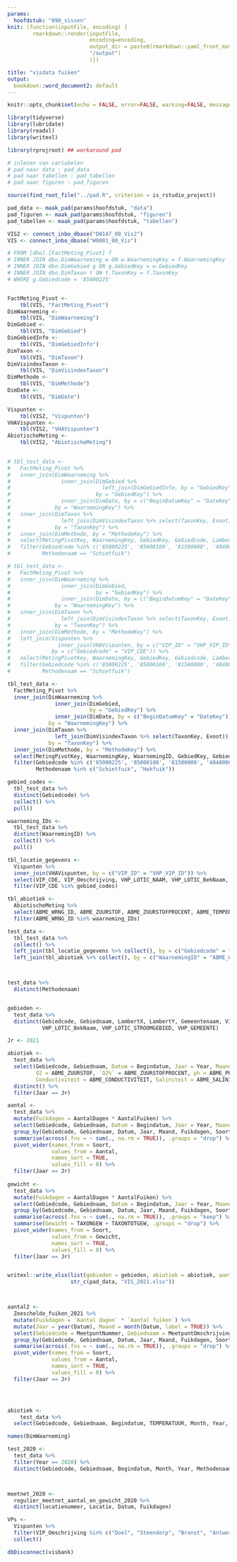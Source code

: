 ```yaml
---
params:
  hoofdstuk: "090_vissen"
knit: (function(inputFile, encoding) {
        rmarkdown::render(inputFile,
                          encoding=encoding,
                          output_dir = paste0(rmarkdown::yaml_front_matter(inputFile)$params$hoofdstuk, 
                          "/output")
                          )})

title: "visdata fuiken"
output:
  bookdown::word_document2: default
---
```



```r

knitr::opts_chunk$set(echo = FALSE, error=FALSE, warning=FALSE, message=FALSE, cache=FALSE)

```


```r

library(tidyverse)
library(lubridate)
library(readxl)
library(writexl)

library(rprojroot) ## workaround pad

```


```r

# inlezen van variabelen
# pad naar data : pad_data
# pad naar tabellen : pad_tabellen
# pad naar figuren : pad_figuren

source(find_root_file("../pad.R", criterion = is_rstudio_project))

pad_data <- maak_pad(params$hoofdstuk, "data")
pad_figuren <- maak_pad(params$hoofdstuk, "figuren")
pad_tabellen <- maak_pad(params$hoofdstuk, "tabellen")

```


```r

VIS2 <- connect_inbo_dbase("D0147_00_Vis2")
VIS <- connect_inbo_dbase("W0001_00_Vis")

```


```r

# FROM [dbo].[FactMeting_Pivot] f
# INNER JOIN dbo.DimWaarneming w ON w.WaarnemingKey = f.WaarnemingKey
# INNER JOIN dbo.DimGebied g ON g.GebiedKey = w.GebiedKey
# INNER JOIN dbo.DimTaxon t ON t.TaxonKey = f.TaxonKey
# WHERE g.Gebiedcode = '85000225'


FactMeting_Pivot <- 
    tbl(VIS, "FactMeting_Pivot")
DimWaarneming <- 
    tbl(VIS, "DimWaarneming")
DimGebied <- 
    tbl(VIS, "DimGebied")
DimGebiedInfo <- 
    tbl(VIS, "DimGebiedInfo")
DimTaxon <- 
    tbl(VIS, "DimTaxon")
DimVisindexTaxon <- 
    tbl(VIS, "DimVisindexTaxon")
DimMethode <- 
    tbl(VIS, "DimMethode")
DimDate <- 
    tbl(VIS, "DimDate")

Vispunten <- 
    tbl(VIS2, "Vispunten")
VHAVispunten <- 
    tbl(VIS2, "VHAVispunten")
AbiotischeMeting <- 
    tbl(VIS2, "AbiotischeMeting")
  

# tbl_test_data <-
#   FactMeting_Pivot %>% 
#   inner_join(DimWaarneming %>% 
#                inner_join(DimGebied %>% 
#                             left_join(DimGebiedInfo, by = "GebiedKey"), 
#                           by = "GebiedKey") %>% 
#                inner_join(DimDate, by = c("BeginDatumKey" = "DateKey")),
#              by = "WaarnemingKey") %>% 
#   inner_join(DimTaxon %>% 
#                left_join(DimVisindexTaxon %>% select(TaxonKey, Exoot)), 
#              by = "TaxonKey") %>% 
#   inner_join(DimMethode, by = "MethodeKey") %>% 
#   select(MetingPivotKey, WaarnemingKey, GebiedKey, Gebiedcode, LambertX, LambertY, Lat, Long, Gebiednaam, Gemeentenaam, Bekken, `INBO-WaterloopNaam`, WaterlichaamNaam, Getijdewater, Begindatum, Month, Year, MethodeKey, Methodenaam, AantalDagen, AantalFuiken, TaxonKey, Soort, Exoot, TAXONAANTAL, TAXONGEW, TAXONTOTGEW, TAXONLEN, TEMPERATUUR, ZUURSTOF, TURBIDITEIT, CONDUCTIVITEIT, PH) %>% 
#   filter(Gebiedcode %in% c('85000225', '85000100', '81500000', '48400000', '81200100', '48100000'),
#          Methodenaam == "Schietfuik")

# tbl_test_data <-
#   FactMeting_Pivot %>% 
#   inner_join(DimWaarneming %>% 
#                inner_join(DimGebied, 
#                           by = "GebiedKey") %>% 
#                inner_join(DimDate, by = c("BeginDatumKey" = "DateKey")),
#              by = "WaarnemingKey") %>% 
#   inner_join(DimTaxon %>% 
#                left_join(DimVisindexTaxon %>% select(TaxonKey, Exoot)), 
#              by = "TaxonKey") %>% 
#   inner_join(DimMethode, by = "MethodeKey") %>% 
#   left_join(Vispunten %>% 
#               inner_join(VHAVispunten, by = c("VIP_ID" = "VHP_VIP_ID")),
#             by = c("Gebiedcode" = "VIP_CDE")) %>% 
#   select(MetingPivotKey, WaarnemingKey, GebiedKey, Gebiedcode, LambertX, LambertY, Lat, Long, Gebiednaam, Gemeentenaam, Bekken, VIP_CDE, VIP_Omschrijving, VHP_LOTIC_NAAM, VHP_LOTIC_BekNaam, VHP_LOTIC_STROOMGEBIED, VHP_GEMEENTE, Begindatum, Month, Year, MethodeKey, Methodenaam, AantalDagen, AantalFuiken, TaxonKey, Soort, Exoot, TAXONAANTAL, TAXONGEW, TAXONTOTGEW, TAXONLEN, TEMPERATUUR, ZUURSTOF, TURBIDITEIT, CONDUCTIVITEIT, PH) %>% 
#   filter(Gebiedcode %in% c('85000225', '85000100', '81500000', '48400000', '81200100', '48100000'),
#          Methodenaam == "Schietfuik")

tbl_test_data <-
  FactMeting_Pivot %>% 
  inner_join(DimWaarneming %>% 
               inner_join(DimGebied, 
                          by = "GebiedKey") %>% 
               inner_join(DimDate, by = c("BeginDatumKey" = "DateKey")),
             by = "WaarnemingKey") %>% 
  inner_join(DimTaxon %>% 
               left_join(DimVisindexTaxon %>% select(TaxonKey, Exoot)), 
             by = "TaxonKey") %>% 
  inner_join(DimMethode, by = "MethodeKey") %>% 
  select(MetingPivotKey, WaarnemingKey, WaarnemingID, GebiedKey, Gebiedcode, LambertX, LambertY, Lat, Long, Gebiednaam, Gemeentenaam, Begindatum, Month, Year, MethodeKey, Methodenaam, Methodegroepcode, AantalDagen, AantalFuiken, TaxonKey, Soort, Exoot, TAXONAANTAL, TAXONGEW, TAXONTOTGEW, TAXONLEN, TEMPERATUUR, ZUURSTOF, TURBIDITEIT, CONDUCTIVITEIT, PH) %>% 
  filter(Gebiedcode %in% c('85000225', '85000100', '81500000', '48400000', '81200100', '48100000'),
         Methodenaam %in% c("Schietfuik", "Hokfuik"))

gebied_codes <-
  tbl_test_data %>% 
  distinct(Gebiedcode) %>% 
  collect() %>% 
  pull()

waarneming_IDs <- 
  tbl_test_data %>% 
  distinct(WaarnemingID) %>% 
  collect() %>% 
  pull()

tbl_locatie_gegevens <- 
  Vispunten %>% 
  inner_join(VHAVispunten, by = c("VIP_ID" = "VHP_VIP_ID")) %>% 
  select(VIP_CDE, VIP_Omschrijving, VHP_LOTIC_NAAM, VHP_LOTIC_BekNaam, VHP_LOTIC_STROOMGEBIED, VHP_GEMEENTE) %>% 
  filter(VIP_CDE %in% gebied_codes)

tbl_abiotiek <- 
  AbiotischeMeting %>% 
  select(ABME_WRNG_ID, ABME_ZUURSTOF, ABME_ZUURSTOFPROCENT, ABME_TEMPERATUUR, ABME_PH, ABME_CONDUCTIVITEIT, ABME_TURBIDITEIT, ABME_SALINITEIT_PRM) %>% 
  filter(ABME_WRNG_ID %in% waarneming_IDs)

test_data <-
  tbl_test_data %>% 
  collect() %>% 
  left_join(tbl_locatie_gegevens %>% collect(), by = c("Gebiedcode" = "VIP_CDE")) %>% 
  left_join(tbl_abiotiek %>% collect(), by = c("WaarnemingID" = "ABME_WRNG_ID"))



test_data %>% 
  distinct(Methodenaam)


gebieden <- 
  test_data %>% 
  distinct(Gebiedcode, Gebiednaam, LambertX, LambertY, Gemeentenaam, VIP_Omschrijving, VHP_LOTIC_NAAM, 
           VHP_LOTIC_BekNaam, VHP_LOTIC_STROOMGEBIED, VHP_GEMEENTE)

Jr <- 2021

abiotiek <-
  test_data %>% 
  select(Gebiedcode, Gebiednaam, Datum = Begindatum, Jaar = Year, Maand = Month, Temperatuur = ABME_TEMPERATUUR, 
         O2 = ABME_ZUURSTOF, `O2%` = ABME_ZUURSTOFPROCENT, ph = ABME_PH, Turbiditeit = ABME_TURBIDITEIT, 
         Conductiviteit = ABME_CONDUCTIVITEIT, Saliniteit = ABME_SALINITEIT_PRM) %>% 
  distinct() %>% 
  filter(Jaar == Jr)

aantal <-
  test_data %>% 
  mutate(Fuikdagen = AantalDagen * AantalFuiken) %>% 
  select(Gebiedcode, Gebiednaam, Datum = Begindatum, Jaar = Year, Maand = Month, Fuikdagen, Soort, Aantal = TAXONAANTAL) %>% 
  group_by(Gebiedcode, Gebiednaam, Datum, Jaar, Maand, Fuikdagen, Soort) %>% 
  summarise(across(.fns = ~ sum(., na.rm = TRUE)), .groups = "drop") %>% 
  pivot_wider(names_from = Soort,
              values_from = Aantal,
              names_sort = TRUE,
              values_fill = 0) %>% 
  filter(Jaar == Jr)
  
gewicht <-
  test_data %>% 
  mutate(Fuikdagen = AantalDagen * AantalFuiken) %>% 
  select(Gebiedcode, Gebiednaam, Datum = Begindatum, Jaar = Year, Maand = Month, Fuikdagen, Soort, TAXONGEW, TAXONTOTGEW) %>% 
  group_by(Gebiedcode, Gebiednaam, Datum, Jaar, Maand, Fuikdagen, Soort) %>% 
  summarise(across(.fns = ~ sum(., na.rm = TRUE)), .groups = "keep") %>% 
  summarise(Gewicht = TAXONGEW + TAXONTOTGEW, .groups = "drop") %>% 
  pivot_wider(names_from = Soort,
              values_from = Gewicht,
              names_sort = TRUE,
              values_fill = 0) %>% 
  filter(Jaar == Jr)


writexl::write_xlsx(list(gebieden = gebieden, abiotiek = abiotiek, aantal = aantal, gewicht = gewicht), 
                    str_c(pad_data, "VIS_2021.xlsx")) 



aantal2 <-
  Zeeschelde_fuiken_2021 %>% 
  mutate(Fuikdagen = `Aantal dagen` * `Aantal fuiken`) %>% 
  mutate(Jaar = year(Datum), Maand = month(Datum, label = TRUE)) %>% 
  select(Gebiedcode = MeetpuntNummer, Gebiednaam = MeetpuntOmschrijving, Datum = Datum, Jaar, Maand, Fuikdagen, Soort = Vissoort, Aantal = Aantal) %>% 
  group_by(Gebiedcode, Gebiednaam, Datum, Jaar, Maand, Fuikdagen, Soort) %>% 
  summarise(across(.fns = ~ sum(., na.rm = TRUE)), .groups = "drop") %>% 
  pivot_wider(names_from = Soort,
              values_from = Aantal,
              names_sort = TRUE,
              values_fill = 0) %>% 
  filter(Jaar == Jr)




abiotiek <-
    test_data %>% 
  select(Gebiedcode, Gebiednaam, Begindatum, TEMPERATUUR, Month, Year, ABME_TEMPERATUUR, ZUURSTOF, ABME_ZUURSTOF, ABME_ZUURSTOFPROCENT, TURBIDITEIT, ABME_TURBIDITEIT, CONDUCTIVITEIT, ABME_CONDUCTIVITEIT, PH, ABME_PH, ABME_SALINITEIT_PRM)

names(DimWaarneming)

test_2020 <- 
  test_data %>% 
  filter(Year == 2020) %>% 
  distinct(Gebiedcode, Gebiednaam, Begindatum, Month, Year, Methodenaam, AantalDagen, AantalFuiken)



meetnet_2020 <- 
  regulier_meetnet_aantal_en_gewicht_2020 %>% 
  distinct(locatienummer, Locatie, Datum, Fuikdagen)

VPs <-
  Vispunten %>% 
  filter(VIP_Omschrijving %in% c("Doel", "Steendorp", "Branst", "Antwerpen")) %>% 
  collect()

```


```r

dbDisconnect(visbank)

```

